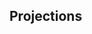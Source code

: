 ## Projections {#sec-assmt-proj}

<!--- Descriptions of stock status, biological reference points (BRPs), trends, and rebuilding times for each scenario. --->
